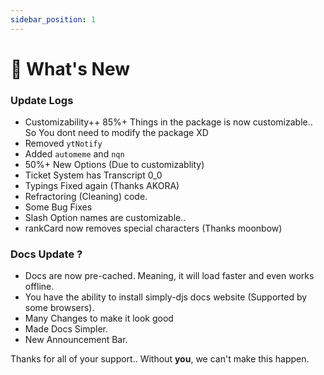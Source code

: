```yaml
---
sidebar_position: 1
---
```


# 🎉 What's New

### Update Logs
- Customizability++ 85%+ Things in the package is now customizable.. So You dont need to modify the package XD
- Removed `ytNotify`
- Added `automeme` and `nqn`
- 50%+ New Options (Due to customizablity)
- Ticket System has Transcript 0_0
- Typings Fixed again (Thanks AKORA)
- Refractoring (Cleaning) code.
- Some Bug Fixes
- Slash Option names are customizable..
- rankCard now removes special characters (Thanks moonbow)

### Docs Update ?
- Docs are now pre-cached. Meaning, it will load faster and even works offline.
- You have the ability to install simply-djs docs website (Supported by some browsers).
- Many Changes to make it look good
- Made Docs Simpler.
- New Announcement Bar.

Thanks for all of your support.. Without **you**, we can't make this happen.